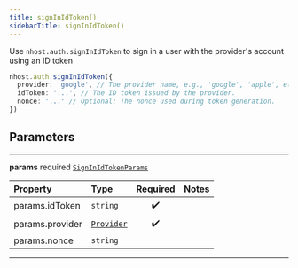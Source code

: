 ```yaml
---
title: signInIdToken()
sidebarTitle: signInIdToken()
---
```


Use `nhost.auth.signInIdToken` to sign in a user with the provider's account using an ID token

```ts
nhost.auth.signInIdToken({
  provider: 'google', // The provider name, e.g., 'google', 'apple', etc.
  idToken: '...', // The ID token issued by the provider.
  nonce: '...' // Optional: The nonce used during token generation.
})
```

## Parameters

---

**<span className="parameter-name">params</span>** <span className="optional-status">required</span> [`SignInIdTokenParams`](/reference/javascript/nhost-js/types/sign-in-id-token-params)

| Property                                                                                    | Type                                                        | Required | Notes |
| :------------------------------------------------------------------------------------------ | :---------------------------------------------------------- | :------: | :---- |
| <span className="parameter-name"><span className="light-grey">params.</span>idToken</span>  | <code>string</code>                                         |    ✔️    |       |
| <span className="parameter-name"><span className="light-grey">params.</span>provider</span> | [`Provider`](/reference/javascript/nhost-js/types/provider) |    ✔️    |       |
| <span className="parameter-name"><span className="light-grey">params.</span>nonce</span>    | <code>string</code>                                         |          |       |

---

